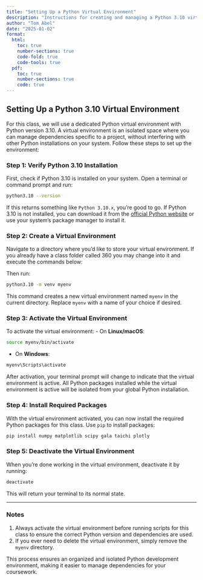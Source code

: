 ```yaml
---
title: "Setting Up a Python Virtual Environment"
description: "Instructions for creating and managing a Python 3.10 virtual environment."
author: "Tom Abel"
date: "2025-01-02"
format:
  html:
    toc: true
    number-sections: true
    code-fold: true
    code-tools: true
  pdf:
    toc: true
    number-sections: true
    code: true
---
```


## Setting Up a Python 3.10 Virtual Environment

For this class, we will use a dedicated Python virtual environment with Python version 3.10. A virtual environment is an isolated space where you can manage dependencies specific to a project, without interfering with other Python installations on your system. Follow these steps to set up the environment:

### Step 1: Verify Python 3.10 Installation
First, check if Python 3.10 is installed on your system. Open a terminal or command prompt and run:
```bash
python3.10 --version
```
If this returns something like `Python 3.10.x`, you're good to go. If Python 3.10 is not installed, you can download it from the [official Python website](https://www.python.org/downloads/) or use your system's package manager to install it.

### Step 2: Create a Virtual Environment
Navigate to a directory where you'd like to store your virtual environment. 
If you already have a class folder called 360 you may change into it and execute the commands below:

Then run:
```bash
python3.10 -m venv myenv
```
This command creates a new virtual environment named `myenv` in the current directory. Replace `myenv` with a name of your choice if desired.

### Step 3: Activate the Virtual Environment
To activate the virtual environment:
- On **Linux/macOS**:
```bash
source myenv/bin/activate
```
- On **Windows**:
```bash
myenv\Scripts\activate
```

After activation, your terminal prompt will change to indicate that the virtual environment is active. All Python packages installed while the virtual environment is active will be isolated from your global Python installation.

### Step 4: Install Required Packages
With the virtual environment activated, you can now install the required Python packages for this class. Use `pip` to install packages:
```bash
pip install numpy matplotlib scipy gala taichi plotly
```

### Step 5: Deactivate the Virtual Environment
When you're done working in the virtual environment, deactivate it by running:
```bash
deactivate
```
This will return your terminal to its normal state.

---

### Notes
1. Always activate the virtual environment before running scripts for this class to ensure the correct Python version and dependencies are used.
2. If you ever need to delete the virtual environment, simply remove the `myenv` directory.

This process ensures an organized and isolated Python development environment, making it easier to manage dependencies for your coursework.
